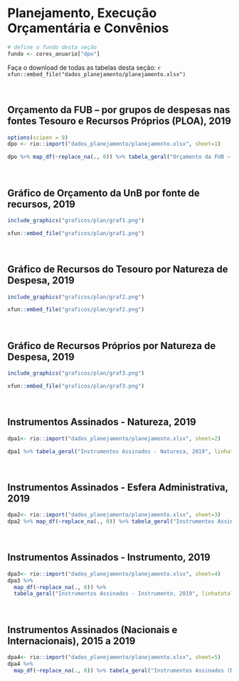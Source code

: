 # Planejamento, Execução Orçamentária e Convênios {#dpo}

```r
# define o fundo desta seção
fundo <- cores_anuario["dpo"]
```

Faça o download de todas as tabelas desta seção: `r xfun::embed_file("dados_planejamento/planejamento.xlsx")`

<br>

## Orçamento da FUB – por grupos de despesas nas fontes Tesouro e Recursos Próprios (PLOA), 2019
```r
options(scipen = 9)
dpo <- rio::import("dados_planejamento/planejamento.xlsx", sheet=1)

dpo %>% map_df(~replace_na(., 0)) %>% tabela_geral("Orçamento da FUB – por grupos de despesas nas fontes Tesouro e Recursos Próprios (PLOA), 2019", linhatotal =  FALSE, colunas = c("Item",	"GRUPO DE DESPESA",	"TESOURO",	"(%)",	"PRÓPRIOS",	"(%)", 	"TOTAL",	"(%)"), tamfonte = 10, fundo = fundo) %>% footnote(general = "", general_title = "Fonte: LOA 2019 e OPI2019.")
```

<br>

## Gráfico de Orçamento da UnB por fonte de recursos, 2019
```r
include_graphics("graficos/plan/graf1.png")

xfun::embed_file("graficos/plan/graf1.png")
```

<br>

## Gráfico de Recursos do Tesouro por Natureza de Despesa, 2019
```r
include_graphics("graficos/plan/graf2.png")

xfun::embed_file("graficos/plan/graf2.png")
```

<br>

## Gráfico de Recursos Próprios por Natureza de Despesa, 2019
```r
include_graphics("graficos/plan/graf3.png")

xfun::embed_file("graficos/plan/graf3.png")
```

<br>


## Instrumentos Assinados - Natureza, 2019
```r

dpa1<- rio::import("dados_planejamento/planejamento.xlsx", sheet=2)

dpa1 %>% tabela_geral("Instrumentos Assinados - Natureza, 2019", linhatotal = TRUE, colunas = c("Natureza", "Quantidade"), tamfonte = 10, fundo = fundo) %>% colorir(dados = dpa1) %>%  footnote(general = "", general_title = "Fonte: DPA")

```

<br>

## Instrumentos Assinados - Esfera Administrativa, 2019
```r
dpa2<- rio::import("dados_planejamento/planejamento.xlsx", sheet=3)
dpa2 %>% map_df(~replace_na(., 0)) %>% tabela_geral("Instrumentos Assinados - Esfera Administrativa, 2019", linhatotal =  FALSE, colunas = c("Esfera Administrativa", "Quantidade"), tamfonte = 10, fundo = fundo) %>% colorir(dados = dpa2) %>% footnote(general = "", general_title = "Fonte: DPA")
```

<br>

## Instrumentos Assinados - Instrumento, 2019
```r
dpa3<- rio::import("dados_planejamento/planejamento.xlsx", sheet=4)
dpa3 %>% 
  map_df(~replace_na(., 0)) %>% 
  tabela_geral("Instrumentos Assinados - Instrumento, 2019", linhatotal =  TRUE,colunas = c("Instrumento", "Quantidade"), tamfonte = 10, fundo = fundo) %>% colorir(dados = dpa3) %>% footnote(general = "", general_title = "Fonte: DPA")
```

<br>

## Instrumentos Assinados (Nacionais e Internacionais), 2015 a 2019
```r
dpa4<- rio::import("dados_planejamento/planejamento.xlsx", sheet=5)
dpa4 %>% 
  map_df(~replace_na(., 0)) %>% tabela_geral("Instrumentos Assinados (Nacionais e Internacionais), 2015 a 2019", linhatotal =  TRUE, colunas = c("Convênios", "2015", "2016", "2017", "2018", "2019"), tamfonte = 10, fundo = fundo) %>% colorir(dados = dpa4) %>% footnote(general = "",general_title = "Fonte: DPA")
```

<br>